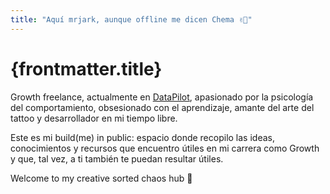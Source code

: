 ```yaml
---
title: "Aquí mrjark, aunque offline me dicen Chema ✌🏽"
---
```


# {frontmatter.title}

Growth freelance, actualmente en <a class="text-[#C6F21A] no-underline hover:underline" href="https://www.datapilotagency.com/" target="_blank">DataPilot</a>, apasionado por la psicología del comportamiento, obsesionado con el aprendizaje, amante del arte del tattoo y desarrollador en mi tiempo libre.

Este es mi build(me) in public: espacio donde recopilo las ideas, conocimientos y recursos que encuentro útiles en mi carrera como Growth y que, tal vez, a ti también te puedan resultar útiles.

Welcome to my creative sorted chaos hub 💭
